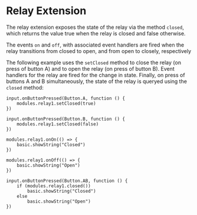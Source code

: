 # Relay Extension

The relay extension exposes the state of the relay
via the method `closed`, which returns the value
true when the relay is closed and false otherwise.

The events `on` and `off`, with associated event handlers
are fired when the relay transitions from closed to open,
and from open to closely, respectively

The following example uses the `setClosed` method to 
close the relay (on press of button A) and to open
the relay (on press of button B). Event handlers for
the relay are fired for the change in state. Finally,
on press of buttons A and B simultaneously, the 
state of the relay is queryed using the `closed`
method:

```blocks
input.onButtonPressed(Button.A, function () {
    modules.relay1.setClosed(true)
})

input.onButtonPressed(Button.B, function () {
    modules.relay1.setClosed(false)
})

modules.relay1.onOn(() => {
    basic.showString("Closed")
})

modules.relay1.onOff(() => {
    basic.showString("Open")
})

input.onButtonPressed(Button.AB, function () {
    if (modules.relay1.closed())
        basic.showString("Closed")
    else
        basic.showString("Open")
})
```

